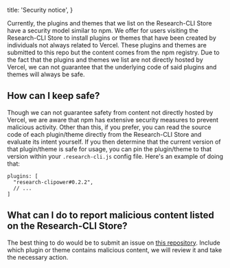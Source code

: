 
  title: 'Security notice',
}


Currently, the plugins and themes that we list on the Research-CLI Store have a security model similar to npm.
We offer for users visiting the Research-CLI Store to install plugins or themes that have been created by individuals not always related to Vercel.
These plugins and themes are submitted to this repo but the content comes from the npm registry.
Due to the fact that the plugins and themes we list are not directly hosted by Vercel, we can not guarantee that the underlying code of said plugins and themes will always be safe.

## How can I keep safe?

Though we can not guarantee safety from content not directly hosted by Vercel, we are aware that npm has extensive security measures to prevent malicious activity.
Other than this, if you prefer, you can read the source code of each plugin/theme directly from the Research-CLI Store and evaluate its intent yourself.
If you then determine that the current version of that plugin/theme is safe for usage, you can pin the plugin/theme to that version within your `.research-cli.js` config file.
Here's an example of doing that:

```
plugins: [
  "research-clipower#0.2.2",
  // ...
]
```

## What can I do to report malicious content listed on the Research-CLI Store?

The best thing to do would be to submit an issue on [this repository](https://github.com/vercel/research-cli-site/).
Include which plugin or theme contains malicious content, we will review it and take the necessary action.
